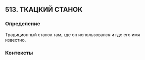 ## 513. ТКАЦКИЙ СТАНОК
### Определение
Традиционный станок там, где он использовался и где его имя известно.

### Контексты


